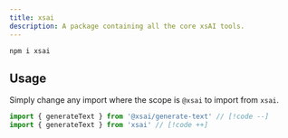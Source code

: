 ```yaml
---
title: xsai
description: A package containing all the core xsAI tools.
---
```



<PkgSizeBadge pkg="xsai" />

```package-install
npm i xsai
```

## Usage

Simply change any import where the scope is `@xsai` to import from `xsai`.

```ts
import { generateText } from '@xsai/generate-text' // [!code --]
import { generateText } from 'xsai' // [!code ++]
```